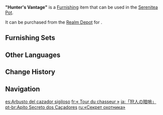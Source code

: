 {{Furnishing Infobox
|id             = 372431
|image          = Item "Hunter's Vantage".png
|category       = Landform
|subcategory    = Large Shrub
|quality        = 3
|adeptal_energy = 20
|load           = 50
|reduced_load   = 50
|description    = A somewhat taller plant with more stems that can be used as handholds for climbing. Veteran hunters from [[Mondstadt]] tend to hide within such greenery to secretly track the movements of their prey.
|source1        = [[Realm Depot]]
}}
'''"Hunter's Vantage"''' is a [[Furnishing]] item that can be used in the [[Serenitea Pot]].

It can be purchased from the [[Realm Depot]] for {{Item|Realm Currency|30|x=80}}.

==Furnishing Sets==
{{Craft Usage|type=Furnishing Set}}

==Other Languages==
{{Other Languages
|en      = "Hunter's Vantage"
|zhs     = 「猎人的暗哨」
|zhs_rm  = "Lièrén de Ànshào"
|zht     = 「獵人的暗哨」
|zht_rm  = "Lièrén de Ànshào"
|zh_tl   = 
|ja      = 「狩人の暗哨」
|ja_rm   = "Karyuudo no Anshou"
|ja_tl   = "Hunter's Dark Whistle"
|ko      = 「사냥꾼의 휘파람」
|ko_rm   = "Sa'nyangkkun-ui Hwiparam"
|ko_tl   = "Hunter's Whistle"
|es      = Arbusto del cazador sigiloso
|es_tl   = Bush of the Silent Hunter
|fr      = «&nbsp;Tour du chasseur&nbsp;»
|fr_tl   = "Hunter's Tower"
|ru      = «Секрет охотника»
|ru_tl   = "Hunter's Secret"
|th      = "ที่ซ่อนลับของนักล่า"
|th_rm   = "Thi Son Lap khong Nak-la"
|th_tl   = "Hunter's Hideout"
|vi      = Còi Của Thợ Săn
|vi_tl   = 
|de      = „Des Jägers Hochsitz“
|de_tl   = "Hunter's Highrise"
|id      = "Taktik Sang Pemburu"
|id_tl   = "Hunter's Tactic"
|pt      = Apito Secreto dos Caçadores
|pt_tl   = 
|tr      = Avcı Tüneği
|tr_tl   = Hunter Roost
|it      = La visuale del cacciatore
|it_tl   = The Hunter's View
}}

==Change History==
{{Change History|1.5}}

==Navigation==
{{Furnishing Navbox|exterior}}

[[es:Arbusto del cazador sigiloso]]
[[fr:« Tour du chasseur »]]
[[ja:「狩人の暗哨」]]
[[pt-br:Apito Secreto dos Caçadores]]
[[ru:«Секрет охотника»]]